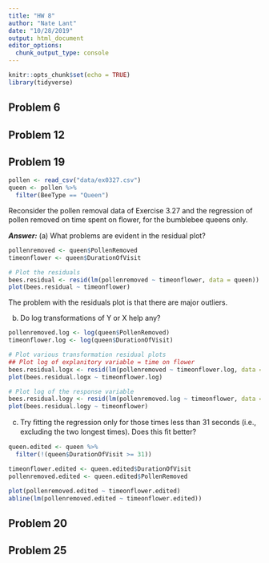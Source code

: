 ```yaml
---
title: "HW 8"
author: "Nate Lant"
date: "10/28/2019"
output: html_document
editor_options: 
  chunk_output_type: console
---
```


```r
knitr::opts_chunk$set(echo = TRUE)
library(tidyverse)
```

## Problem 6


## Problem 12


## Problem 19
```r
pollen <- read_csv("data/ex0327.csv")
queen <- pollen %>%
  filter(BeeType == "Queen")
```
Reconsider the pollen removal data of Exercise 3.27 and the regression of pollen removed on time spent on ﬂower, for the bumblebee queens only. 

***Answer:***
(a) What problems are evident in the residual plot? 
```r
pollenremoved <- queen$PollenRemoved
timeonflower <- queen$DurationOfVisit

# Plot the residuals
bees.residual <- resid(lm(pollenremoved ~ timeonflower, data = queen))
plot(bees.residual ~ timeonflower)
```
The problem with the residuals plot is that there are major outliers.

(b) Do log transformations of Y or X help any? 
```r
pollenremoved.log <- log(queen$PollenRemoved)
timeonflower.log <- log(queen$DurationOfVisit)

# Plot various transformation residual plots
## Plot log of explanitory variable = time on flower
bees.residual.logx <- resid(lm(pollenremoved ~ timeonflower.log, data = queen))
plot(bees.residual.logx ~ timeonflower.log)

# Plot log of the response variable
bees.residual.logy <- resid(lm(pollenremoved.log ~ timeonflower, data = queen))
plot(bees.residual.logy ~ timeonflower)

```

(c) Try ﬁtting the regression only for those times less than 31 seconds (i.e., excluding the two longest times). Does this ﬁt better? 
```r
queen.edited <- queen %>% 
  filter(!(queen$DurationOfVisit >= 31))

timeonflower.edited <- queen.edited$DurationOfVisit
pollenremoved.edited <- queen.edited$PollenRemoved

plot(pollenremoved.edited ~ timeonflower.edited)
abline(lm(pollenremoved.edited ~ timeonflower.edited))
```

## Problem 20


## Problem 25